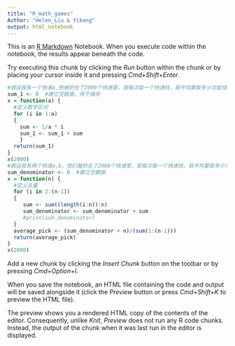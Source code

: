 ```yaml
---
title: "R_math_games"
Author: "Helen_Liu & Yikang"
output: html_notebook
---
```


This is an [R Markdown](http://rmarkdown.rstudio.com) Notebook. When you execute code within the notebook, the results appear beneath the code. 

Try executing this chunk by clicking the *Run* button within the chunk or by placing your cursor inside it and pressing *Cmd+Shift+Enter*. 

```r
#假设我有一个快递a,他被扔在了2000个快递里，我每次取一个快递找，我平均要取多少次能找到我的快递？
sum_1 <- 0  #建立空数据，用于储存
x = function(a) {
  #定义数字区间
  for (i in 1:a)
  {
    sum <- 1/a * i
    sum_1 <- sum_1 + sum
    }
  return(sum_1)
} 
x(2000)
#假设我有两个快递a,b，他们被扔在了2000个快递里，我每次取一个快递找，我平均要取多少次能找全我的两个快递？
sum_denominator <- 0  #建立空数据
x = function(n) {
  #定义总量
  for (i in 2:(n-1))
  { 
     sum <- sum((length(i:n)):n)
     sum_denominator <- sum_denominator + sum
     #print(sum_denominator)
  }
  average_pick <- (sum_denominator + n)/(sum(1:(n-1)))
  return(average_pick)
} 
x(2000)
```

Add a new chunk by clicking the *Insert Chunk* button on the toolbar or by pressing *Cmd+Option+I*.

When you save the notebook, an HTML file containing the code and output will be saved alongside it (click the *Preview* button or press *Cmd+Shift+K* to preview the HTML file). 

The preview shows you a rendered HTML copy of the contents of the editor. Consequently, unlike *Knit*, *Preview* does not run any R code chunks. Instead, the output of the chunk when it was last run in the editor is displayed.

